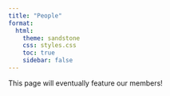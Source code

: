 ```yaml
---
title: "People"
format:
  html:
    theme: sandstone
    css: styles.css
    toc: true
    sidebar: false
---
```


This page will eventually feature our members!